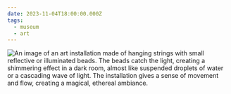 ```yaml
---
date: 2023-11-04T18:00:00.000Z
tags:
  - museum
  - art
---
```

![An image of an art installation made of hanging strings with small reflective or illuminated beads. The beads catch the light, creating a shimmering effect in a dark room, almost like suspended droplets of water or a cascading wave of light. The installation gives a sense of movement and flow, creating a magical, ethereal ambiance.](../../assets/art/20231104-IMG_7727.jpg)